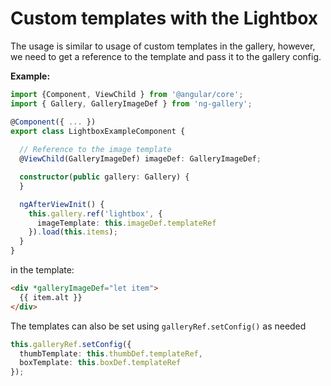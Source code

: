 
<Meta of={LightboxStories}/>

# Custom templates with the Lightbox

The usage is similar to usage of custom templates in the gallery, however, we need to get a reference to the template and pass it to the gallery config.

**Example:**

```ts
import {Component, ViewChild } from '@angular/core';
import { Gallery, GalleryImageDef } from 'ng-gallery';

@Component({ ... })
export class LightboxExampleComponent {
  
  // Reference to the image template
  @ViewChild(GalleryImageDef) imageDef: GalleryImageDef;

  constructor(public gallery: Gallery) {
  }

  ngAfterViewInit() {
    this.gallery.ref('lightbox', {
      imageTemplate: this.imageDef.templateRef
    }).load(this.items);
  }
}
```

in the template:

```html
<div *galleryImageDef="let item">
  {{ item.alt }}
</div>
```

The templates can also be set using `galleryRef.setConfig()` as needed

```ts
this.galleryRef.setConfig({
  thumbTemplate: this.thumbDef.templateRef,
  boxTemplate: this.boxDef.templateRef
});
```
